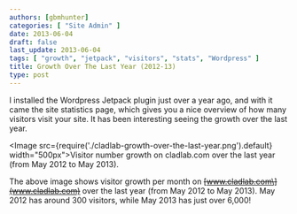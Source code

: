 ```yaml
---
authors: [gbmhunter]
categories: [ "Site Admin" ]
date: 2013-06-04
draft: false
last_update: 2013-06-04
tags: [ "growth", "jetpack", "visitors", "stats", "Wordpress" ]
title: Growth Over The Last Year (2012-13)
type: post
---
```


I installed the Wordpress Jetpack plugin just over a year ago, and with it came the  site statistics page, which gives you a nice overview of how many visitors visit your site. It has been interesting seeing the growth over the last year.

<Image src={require('./cladlab-growth-over-the-last-year.png').default} width="500px">Visitor number growth on cladlab.com over the last year (from May 2012 to May 2013).</Image>

The above image shows visitor growth per month on ~~\[www.cladlab.com\](www.cladlab.com)~~ over the last year (from May 2012 to May 2013). May 2012 has around 300 visitors, while May 2013 has just over 6,000!
